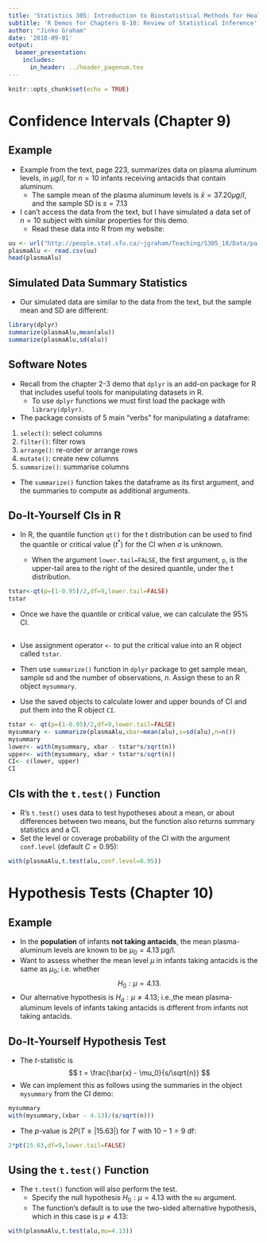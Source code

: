 ```yaml
---
title: 'Statistics 305: Introduction to Biostatistical Methods for Health Sciences'
subtitle: 'R Demos for Chapters 8-10: Review of Statistical Inference'
author: "Jinko Graham"
date: '2018-09-01'
output: 
  beamer_presentation:
    includes:
      in_header: ../header_pagenum.tex
---
```


```r
knitr::opts_chunk$set(echo = TRUE)
```


# Confidence Intervals (Chapter 9)

## Example

* Example from the text, page 223, summarizes data on plasma aluminum levels,
in $\mu g/l$, for $n=10$ infants receiving antacids that contain aluminum.
    + The sample mean of the plasma aluminum levels is $\bar{x} = 37.20 \mu g/l$, and the sample SD is $s=7.13$
* I can't access the data from the text, but I have
simulated a data set of $n=10$ subject with
similar properties for this demo.
    + Read these data into R from my website:

\scriptsize

<!--
```r
set.seed(123)
plasmaAlu <- data.frame(alu = rnorm(n=10,mean=37.2,sd=7.13))
write.csv(file="pa.csv",plasmaAlu,row.names=FALSE)
```
\normalsize
-->
```r
uu <- url("http://people.stat.sfu.ca/~jgraham/Teaching/S305_18/Data/pa.csv")
plasmaAlu <- read.csv(uu)
head(plasmaAlu)
```

## Simulated Data Summary Statistics

* Our simulated data are similar to the data from 
the text, but the sample mean and SD are different:

\small

```r
library(dplyr)
summarize(plasmaAlu,mean(alu))
summarize(plasmaAlu,sd(alu))
```

## Software Notes 

* Recall from the chapter 2-3 demo that
`dplyr` is an add-on package for R that includes useful 
tools for manipulating datasets in R.
    + To use `dplyr` functions we must first load the 
    package with `library(dplyr)`.

* The package consists of 5 main "verbs" for manipulating 
a dataframe: 
1. `select()`: 	select columns
2. `filter()`: 	filter rows
3. `arrange()`: 	re-order or arrange rows
4. `mutate()`: 	create new columns
5. `summarize()`: 	summarise columns

* The `summarize()` function
    takes the dataframe as its first
    argument, and the summaries to compute as additional
    arguments.

## Do-It-Yourself CIs in R

* In R, the quantile function `qt()` for the t distribution can be used to find 
the quantile or critical value ($t^*$) for the CI when $\sigma$ is unknown.

    + When the argument `lower.tail=FALSE`, the first argument, `p`, is the upper-tail area to the right of the desired quantile, under the t distribution.  

\scriptsize

```r
tstar<-qt(p=(1-0.95)/2,df=9,lower.tail=FALSE)
tstar
```

\normalsize

* Once we have the quantile or critical value, we can calculate the 95% CI.

## 

* Use assignment operator `<-` to put the critical value into an R object called `tstar`.

* Then use `summarize()` function in `dplyr` package to get sample mean, sample sd and the number of observations, $n$. Assign these to an R object `mysummary`. 

* Use the saved objects to calculate lower and upper bounds of CI and put them into the R object `CI`.
   
\scriptsize

```r
tstar <- qt(p=(1-0.95)/2,df=9,lower.tail=FALSE)
mysummary <- summarize(plasmaAlu,xbar=mean(alu),s=sd(alu),n=n())
mysummary
lower<- with(mysummary, xbar - tstar*s/sqrt(n))
upper<- with(mysummary, xbar + tstar*s/sqrt(n))
CI<- c(lower, upper)
CI
```


## CIs with the `t.test()` Function

* R's `t.test()` uses data to test hypotheses 
about a mean, or about differences between two means,
but the function also returns summary statistics and 
a CI.
* Set the level or coverage probability of the CI with the argument
    `conf.level` (default $C=0.95$):

\scriptsize

```r
with(plasmaAlu,t.test(alu,conf.level=0.95))
```



# Hypothesis Tests (Chapter 10)


## Example

* In the **population** of infants **not taking antacids**,
the mean plasma-aluminum levels are known to be $\mu_0 = 4.13$  $\mu$g/l.
* Want to assess whether the mean level $\mu$ in infants taking
antacids is the same as $\mu_0$; i.e. whether 
$$H_0: \mu=4.13.$$
* Our alternative hypothesis is $H_a:\mu \not= 4.13$; i.e.,the mean plasma-aluminum levels of infants taking
antacids is different from infants not taking antacids.


## Do-It-Yourself Hypothesis Test

* The $t$-statistic is
$$
t = \frac{\bar{x} - \mu_0}{s/\sqrt{n}}
$$
* We can implement this as follows using
the summaries in the object `mysummary` from
the CI demo:

\scriptsize

```r
mysummary
with(mysummary,(xbar - 4.13)/(s/sqrt(n)))
```
\normalsize

* The $p$-value is 
$2P(T \geq |15.63|)$ for $T$ with $10-1=9$ df:
\scriptsize
```r
2*pt(15.63,df=9,lower.tail=FALSE)
```

## Using the `t.test()` Function

* The `t.test()` function will also perform the test.
    + Specify the null hypothesis 
$H_0:\mu=4.13$ with the `mu` argument.
    + The function's default is to use the two-sided
    alternative hypothesis, which in this case is
    $\mu \not= 4.13$:


\scriptsize
```r
with(plasmaAlu,t.test(alu,mu=4.13))
```
